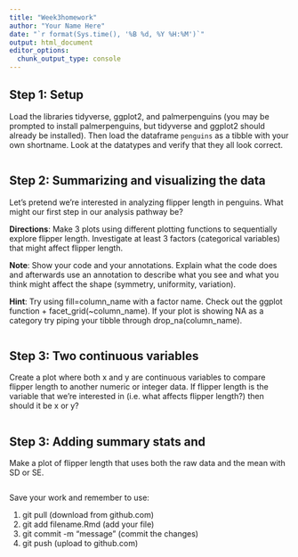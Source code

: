 ```yaml
---
title: "Week3homework"
author: "Your Name Here"
date: "`r format(Sys.time(), '%B %d, %Y %H:%M')`"
output: html_document
editor_options: 
  chunk_output_type: console
---
```


## Step 1: Setup
Load the libraries tidyverse, ggplot2, and palmerpenguins (you may be prompted to install palmerpenguins, but tidyverse and ggplot2 should already be installed). Then load the dataframe `penguins` as a tibble with your own shortname. Look at the datatypes and verify that they all look correct. 
```r




```

## Step 2: Summarizing and visualizing the data
Let's pretend we're interested in analyzing flipper length in penguins. What might our first step in our analysis pathway be? 

**Directions**: Make 3 plots using different plotting functions to sequentially explore flipper length. Investigate at least 3 factors (categorical variables) that might affect flipper length. 

**Note**: Show your code and your annotations. Explain what the code does and afterwards use an annotation to describe what you see and what you think might affect the shape (symmetry, uniformity, variation).  

**Hint**: Try using fill=column_name with a factor name. Check out the ggplot function + facet_grid(~column_name). If your plot is showing NA as a category try piping your tibble through drop_na(column_name). 

```r


```

## Step 3: Two continuous variables
Create a plot where both x and y are continuous variables to compare flipper length to another numeric or integer data. If flipper length is the variable that we're interested in (i.e. what affects flipper length?) then should it be x or y?
```r


```

## Step 3: Adding summary stats and 
Make a plot of flipper length that uses both the raw data and the mean with SD or SE. 
```r


```

Save your work and remember to use:

1. git pull (download from github.com)
2. git add filename.Rmd (add your file)
3. git commit -m "message" (commit the changes)
4. git push (upload to github.com)
